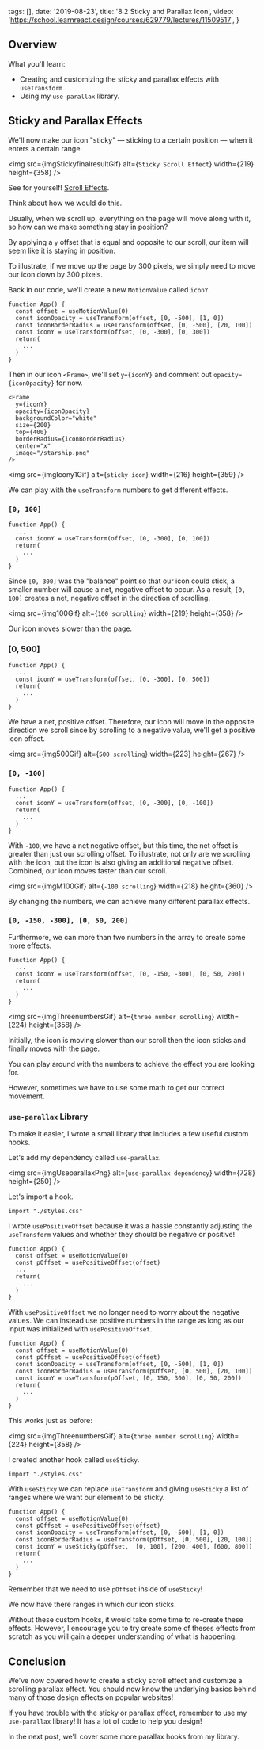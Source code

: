 
  tags: [],
  date: '2019-08-23',
  title: '8.2 Sticky and Parallax Icon',
  video: 'https://school.learnreact.design/courses/629779/lectures/11509517',
}


## Overview

What you'll learn:

- Creating and customizing the sticky and parallax effects with `useTransform`
- Using my `use-parallax` library.

## Sticky and Parallax Effects

We'll now make our icon "sticky" — sticking to a certain position — when it enters a certain range.

<img
  src={imgStickyfinalresultGif}
  alt={`Sticky Scroll Effect`}
  width={219}
  height={358}
/>

See for yourself! [Scroll Effects](https://fsgmd.csb.app/).

Think about how we would do this.

Usually, when we scroll up, everything on the page will move along with it, so how can we make something stay in position?

By applying a `y` offset that is equal and opposite to our scroll, our item will seem like it is staying in position.

To illustrate, if we move up the page by 300 pixels, we simply need to move our icon down by 300 pixels.

Back in our code, we'll create a new `MotionValue` called `iconY`.

```jsx{5}
function App() {
  const offset = useMotionValue(0)
  const iconOpacity = useTransform(offset, [0, -500], [1, 0])
  const iconBorderRadius = useTransform(offset, [0, -500], [20, 100])
  const iconY = useTransform(offset, [0, -300], [0, 300])
  return(
    ...
  )
}
```

Then in our icon `<Frame>`, we'll set `y={iconY}` and comment out `opacity={iconOpacity}` for now.

```jsx{2-3}
<Frame
  y={iconY}
  opacity={iconOpacity}
  backgroundColor="white"
  size={200}
  top={400}
  borderRadius={iconBorderRadius}
  center="x"
  image="/starship.png"
/>
```

<img src={imgIcony1Gif} alt={`sticky icon`} width={216} height={359} />

We can play with the `useTransform` numbers to get different effects.

### `[0, 100]`

```jsx{3}
function App() {
  ...
  const iconY = useTransform(offset, [0, -300], [0, 100])
  return(
    ...
  )
}
```

Since `[0, 300]` was the "balance" point so that our icon could stick, a smaller number will cause a net, negative offset to occur. As a result, `[0, 100]` creates a net, negative offset in the direction of scrolling.

<img src={img100Gif} alt={`100 scrolling`} width={219} height={358} />

Our icon moves slower than the page.

### [0, 500]

```jsx{3}
function App() {
  ...
  const iconY = useTransform(offset, [0, -300], [0, 500])
  return(
    ...
  )
}
```

We have a net, positive offset. Therefore, our icon will move in the opposite direction we scroll since by scrolling to a negative value, we'll get a positive icon offset.

<img src={img500Gif} alt={`500 scrolling`} width={223} height={267} />

### `[0, -100]`

```jsx{3}
function App() {
  ...
  const iconY = useTransform(offset, [0, -300], [0, -100])
  return(
    ...
  )
}
```

With `-100`, we have a net negative offset, but this time, the net offset is greater than just our scrolling offset. To illustrate, not only are we scrolling with the icon, but the icon is also giving an additional negative offset. Combined, our icon moves faster than our scroll.

<img src={imgM100Gif} alt={`-100 scrolling`} width={218} height={360} />

By changing the numbers, we can achieve many different parallax effects.

### `[0, -150, -300], [0, 50, 200]`

Furthermore, we can more than two numbers in the array to create some more effects.

```jsx{3}
function App() {
  ...
  const iconY = useTransform(offset, [0, -150, -300], [0, 50, 200])
  return(
    ...
  )
}
```

<img
  src={imgThreenumbersGif}
  alt={`three number scrolling`}
  width={224}
  height={358}
/>

Initially, the icon is moving slower than our scroll then the icon sticks and finally moves with the page.

You can play around with the numbers to achieve the effect you are looking for.

However, sometimes we have to use some math to get our correct movement.

### `use-parallax` Library

To make it easier, I wrote a small library that includes a few useful custom hooks.

Let's add my dependency called `use-parallax`.

<img
  src={imgUseparallaxPng}
  alt={`use-parallax dependency`}
  width={728}
  height={250}
/>

Let's import a hook.

```jsx{4}
import "./styles.css"
```

I wrote `usePositiveOffset` because it was a hassle constantly adjusting the `useTransform` values and whether they should be negative or positive!

```jsx{2}
function App() {
  const offset = useMotionValue(0)
  const pOffset = usePositiveOffset(offset)
  ...
  return(
    ...
  )
}
```

With `usePositiveOffset` we no longer need to worry about the negative values. We can instead use positive numbers in the range as long as our input was initialized with `usePositiveOffset`.

```jsx{4-5}
function App() {
  const offset = useMotionValue(0)
  const pOffset = usePositiveOffset(offset)
  const iconOpacity = useTransform(offset, [0, -500], [1, 0])
  const iconBorderRadius = useTransform(pOffset, [0, 500], [20, 100])
  const iconY = useTransform(pOffset, [0, 150, 300], [0, 50, 200])
  return(
    ...
  )
}
```

This works just as before:

<img
  src={imgThreenumbersGif}
  alt={`three number scrolling`}
  width={224}
  height={358}
/>

I created another hook called `useSticky`.

```jsx{4}
import "./styles.css"
```

With `useSticky` we can replace `useTransform` and giving `useSticky` a list of ranges where we want our element to be sticky.

```jsx{5}
function App() {
  const offset = useMotionValue(0)
  const pOffset = usePositiveOffset(offset)
  const iconOpacity = useTransform(offset, [0, -500], [1, 0])
  const iconBorderRadius = useTransform(pOffset, [0, 500], [20, 100])
  const iconY = useSticky(pOffset,  [0, 100], [200, 400], [600, 800])
  return(
    ...
  )
}
```

Remember that we need to use `pOffset` inside of `useSticky`!

We now have there ranges in which our icon sticks.

Without these custom hooks, it would take some time to re-create these effects. However, I encourage you to try create some of theses effects from scratch as you will gain a deeper understanding of what is happening.

## Conclusion

We've now covered how to create a sticky scroll effect and customize a scrolling parallax effect. You should now know the underlying basics behind many of those design effects on popular websites!

If you have trouble with the sticky or parallax effect, remember to use my `use-parallax` library! It has a lot of code to help you design!

In the next post, we'll cover some more parallax hooks from my library.
